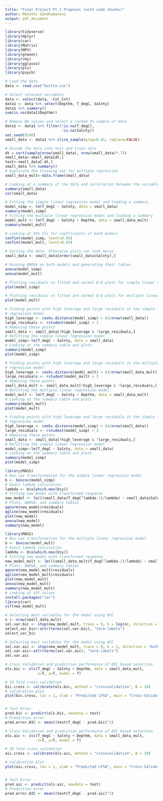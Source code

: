 ```yaml
---
title: "Final Project Pt.1 Proposal (with code chunks)"
author: Mahathi Gandhamaneni
output: pdf_document
---
```


```r
library(tidyverse)
library(dplyr)
library(car)
library(Matrix)
library(MPV)
library(glmnet)
library(rms)
library(gglasso)
library(pls)
library(psych)
```

```r
# Load the data
data <- read.csv("bottle.csv")
```
```r
# Select relevant variables
data <- select(data, -Cst_Cnt)
data1 <- data %>% select(Depthm, T_degC, Salnty)
data1 %>% summary()
sum(is.na(data1$Depthm))
```
```r
# Remove NA values and select a random 1% sample of data
data1 <- data1 %>% filter(!is.na(T_degC),
                          !is.na(Salnty))
set.seed(8140)
small_data <- data1 %>% slice_sample(prop=0.01, replace=FALSE)

# Divide the data into test and train sets
dt = sort(sample(nrow(small_data), nrow(small_data)*.7))
small_data<-small_data[dt,]
test<-small_data[-dt,]
small_data %>% summary()
# Duplicate the training set for multiple regression
small_data_mult<-data.frame(small_data)

```


```r
# Looking at a summary of the data and correlation between the variables
summary(small_data)
cor(small_data)

```


```r
# Fitting the simple linear regression model and loading a summary
model_simp <- lm(T_degC ~ Salnty, data = small_data)
summary(model_simp) 
# Fitting the multiple linear regression model and loading a summary
model_mult <- lm(T_degC ~ Salnty + Depthm, data = small_data_mult)
summary(model_mult)
```

```r
# Looking at 95% CIs for coefficients of both models
confint(model_simp, level=0.95)
confint(model_mult, level=0.95)
```
```r
# Sorting the data. Otherwise plots can look messy
small_data <- small_data[order(small_data$Salnty),]
```
```r
# Running ANOVA on both models and generating their tables
anova(model_simp)
anova(model_mult)
```
```r
# Plotting residuals vs fitted and normal Q-Q plots for simple linear regression model
plot(model_simp)
```
```r
# Plotting residuals vs fitted and normal Q-Q plots for multiple linear regression model
plot(model_mult)
```
```r
# Finding points with high leverage and large residuals in the simple linear
# regression model
high_leverage <- cooks.distance(model_simp) > (4/nrow(small_data))
large_residuals <- rstudent(model_simp) > 3
# Removing these points
small_data <- small_data[!high_leverage & !large_residuals,]
# Refitting the simple linear regression model
model_simp<-lm(T_degC ~ Salnty, data = small_data) 
# Looking at the summary table and plots
summary(model_simp)
plot(model_simp)
```
```r
# Finding points with high leverage and large residuals in the multiple linear
# regression model
high_leverage <- cooks.distance(model_mult) > (4/nrow(small_data_mult))
large_residuals <- rstudent(model_mult) > 3
# Removing these points
small_data_mult <- small_data_mult[!high_leverage & !large_residuals,]
# Refitting the multiple linear regression model
model_mult <- lm(T_degC ~ Salnty + Depthm, data = small_data_mult)
# Looking at the summary table and plots
summary(model_mult)
plot(model_mult)
```


```r
# Finding points with high leverage and large residuals in the simple linear
# regression model
high_leverage <- cooks.distance(model_simp) > (4/nrow(small_data))
large_residuals <- rstudent(model_simp) > 3
# Removing these points
small_data <- small_data[!high_leverage & !large_residuals,]
# Refitting the simple linear regression model
model_simp<-lm(T_degC ~ Salnty, data = small_data)
# Looking at the summary table and plots
summary(model_simp)
plot(model_simp)
```

```r
library(MASS)
# Box-cox transformation for the simple linear regression model
b <- boxcox(model_simp)
# Exact lambda calculation
lambda <- b$x[which.max(b$y)]
# Fitting new model with transformed response
new_model <- lm(((small_data$T_degC^lambda-1)/lambda) ~ small_data$Salnty)
# Plots, ANOVA, and summary tables
qqnorm(new_model$residuals)
qqline(new_model$residuals)
plot(new_model)
anova(new_model)
summary(new_model)
```
```r
library(MASS)
# Box-cox transformation for the multiple linear regression model
b <- boxcox(model_mult)
# Exact lambda calculation
lambda <- b$x[which.max(b$y)]
# Fitting new model with transformed response
new_model_mult <- lm(((small_data_mult$T_degC^lambda-1)/lambda) ~ small_data_mult$Salnty + small_data_mult$Depthm)
# Plots, ANOVA, and summary tables
qqnorm(new_model_mult$residuals)
qqline(new_model_mult$residuals)
plot(new_model_mult)
anova(new_model_mult)
summary(new_model_mult)
# Looking at VIF values
install.packages("car")
library(car)
vif(new_model_mult)
```
```r
# Selecting best variables for the model using BIC
n <- nrow(small_data_mult)
sel.var.bic <- step(new_model_mult, trace = 0, k = log(n), direction = "both") 
select_var_bic<-attr(terms(sel.var.bic), "term.labels")   
select_var_bic
```
```r
# Selecting best variables for the model using AIC
sel.var.aic <- step(new_model_mult, trace = 0, k = 2, direction = "both") 
sel.var.aic<-attr(terms(sel.var.aic), "term.labels")   
sel.var.aic
```
```r
# Cross Validation and prediction performance of BIC based selection
ols.bic <- ols(T_degC ~ Salnty + Depthm, data = small_data_mult, 
               x=T, y=T, model = T)

# 10 fold cross validation
bic.cross <- calibrate(ols.bic, method = "crossvalidation", B = 10)
# Calibration plot
plot(bic.cross, las = 1, xlab = "Predicted LPSA", main = "Cross-Validation calibration with BIC")


# Test Error
pred.bic <- predict(ols.bic, newdata = test)
# Prediction error
pred.error.BIC <- mean((test$T_degC - pred.bic)^2)

# Cross Validation and prediction performance of AIC based selection
ols.aic <- ols(T_degC ~ Salnty + Depthm, data = small_data_mult, 
               x=T, y=T, model = T)

# 10 fold cross validation
aic.cross <- calibrate(ols.aic, method = "crossvalidation", B = 10)

# Calibration plot
plot(aic.cross, las = 1, xlab = "Predicted LPSA", main = "Cross-Validation calibration with AIC")


# Test Error
pred.aic <- predict(ols.aic, newdata = test)
# Prediction error
pred.error.AIC <- mean((test$T_degC - pred.aic)^2)
```
